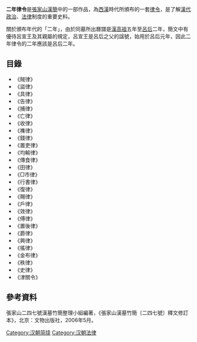 {{Infobox 古籍
|image =
|图像说明=
|全名 = 《'''二年律令'''》
|原名 =
|別名 =
|撰者 = 作者已不可考
|託名作者 =
|編集者 =
|輯錄者 =
|文字 = [[中文|中文]]
|國家 = [[中國|中國]]
|成書年代 = [[西漢|西漢]]
|亡佚年代 =
|偽託年代 =
|注解者 =
|篇數 =
|原書篇數 =
|今本篇數 =
|卷數 =
|原書卷數 =
|今本卷數 =
|章回 =
|最初著錄 =
|版本 =[[張家山漢簡|張家山漢簡]]
|分類 = 
|题材=[[漢代|漢代]][[政治|政治]]、[[法律|法律]]制度
|注疏=
}}
'''二年律令'''是[[張家山漢簡|張家山漢簡]]中的一部作品，為[[西漢|西漢]]時代所頒布的一套[[律令|律令]]，是了解[[漢代|漢代]][[政治|政治]]、[[法律|法律]]制度的重要史料。

關於頒布年代的「二年」，由於同墓所出曆譜是[[漢高祖|漢高祖]]五年至[[呂后|呂后]]二年，簡文中有優待呂宣王及其親屬的規定，呂宣王是呂后之父的諡號，始用於呂后元年，因此二年律令的二年應該是呂后二年。

==目錄==
*《賊律》
*《盜律》
*《具律》
*《告律》
*《捕律》
*《亡律》
*《收律》
*《襍律》
*《錢律》
*《置吏律》
*《均輸律》
*《傳食律》
*《田律》
*《□市律》
*《行書律》
*《復律》
*《賜律》
*《戶律》
*《效律》
*《傅律》
*《置後律》
*《爵律》
*《興律》
*《徭律》
*《金布律》
*《秩律》
*《史律》
*《津關令》

== 參考資料 ==

張家山二四七號漢墓竹簡整理小組編著，《張家山漢墓竹簡〔二四七號〕釋文修訂本》，北京：文物出版社，2006年5月。

[[Category:汉朝简牍|Category:汉朝简牍]]
[[Category:汉朝法律|Category:汉朝法律]]